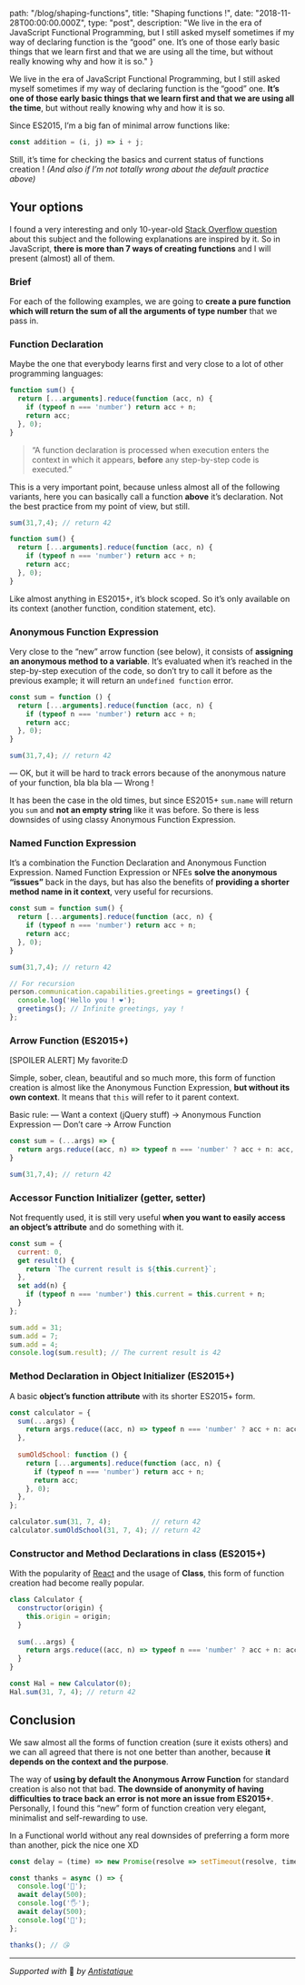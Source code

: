 
  path: "/blog/shaping-functions",
  title: "Shaping functions !",
  date: "2018-11-28T00:00:00.000Z",
  type: "post",
  description: "We live in the era of JavaScript Functional Programming, but I still asked myself sometimes if my way of declaring function is the “good” one.  It’s one of those early basic things that we learn first and that we are using all the time, but without really knowing why and how it is so."
}

We live in the era of JavaScript Functional Programming, but I still asked myself sometimes if my way of declaring function is the “good” one.  **It’s one of those early basic things that we learn first and that we are using all the time**, but without really knowing why and how it is so.

Since ES2015, I’m a big fan of minimal arrow functions like:
```js
const addition = (i, j) => i + j;
```

Still, it’s time for checking the basics and current status of functions creation ! *(And also if I’m not totally wrong about the default practice above)*

## Your options
I found a very interesting and only 10-year-old [Stack Overflow question](https://stackoverflow.com/questions/336859/var-functionname-function-vs-function-functionname)  about this subject and the following explanations are inspired by it. So in JavaScript, **there is more than 7 ways of creating functions** and I will present (almost) all of them.

### Brief
For each of the following examples, we are going to **create a pure function which will return the sum of all the arguments of type number** that we pass in.

### Function Declaration
Maybe the one that everybody learns first and very close to a lot of other programming languages:

```js
function sum() {
  return [...arguments].reduce(function (acc, n) {
    if (typeof n === 'number') return acc + n;
    return acc;
  }, 0);
}
```

> “A function declaration is processed when execution enters the context in which it appears, **before** any step-by-step code is executed.”

This is a very important point, because unless almost all of the following variants, here you can basically call a function **above** it’s declaration. Not the best practice from my point of view, but still.

```js
sum(31,7,4); // return 42

function sum() {
  return [...arguments].reduce(function (acc, n) {
    if (typeof n === 'number') return acc + n;
    return acc;
  }, 0);
}
``` 

Like almost anything in ES2015+, it’s block scoped. So it’s only available on its context (another function, condition statement, etc).

### Anonymous Function Expression
Very close to the “new” arrow function (see below), it consists of **assigning an anonymous method to a variable**. It’s evaluated when it’s reached in the step-by-step execution of the code, so don’t try to call it before as the previous example; it will return an `undefined function` error. 

```js
const sum = function () {
  return [...arguments].reduce(function (acc, n) {
    if (typeof n === 'number') return acc + n;
    return acc;
  }, 0);
}

sum(31,7,4); // return 42
``` 

— OK, but it will be hard to track errors because of the anonymous nature of your function, bla bla bla
— Wrong !

It has been the case in the old times, but since ES2015+ `sum.name` will return you `sum` and **not an empty string** like it was before. So there is less downsides of using classy Anonymous  Function Expression.

### Named Function Expression
It’s a combination the Function Declaration and Anonymous Function Expression. Named Function Expression or NFEs **solve the anonymous “issues”** back in the days, but has also the benefits of **providing a shorter method name in it context**, very useful for recursions.

```js
const sum = function sum() {
  return [...arguments].reduce(function (acc, n) {
    if (typeof n === 'number') return acc + n;
    return acc;
  }, 0);
}

sum(31,7,4); // return 42

// For recursion
person.communication.capabilities.greetings = greetings() {
  console.log('Hello you ! ❤️');
  greetings(); // Infinite greetings, yay !
};
``` 


### Arrow Function (ES2015+)
[SPOILER ALERT] My favorite:D

Simple, sober, clean, beautiful and so much more, this form of function creation is almost like the Anonymous Function Expression, **but without its own context**. It means that `this` will refer to it parent context.

Basic rule:
— Want a context (jQuery stuff) -> Anonymous Function Expression
— Don’t care -> Arrow Function

```js
const sum = (...args) => {
  return args.reduce((acc, n) => typeof n === 'number' ? acc + n: acc, 0);
}

sum(31,7,4); // return 42
```

### Accessor Function Initializer (getter, setter)
Not frequently used, it is still very useful **when you want to easily access an object’s attribute** and do something with it.

```js
const sum = {
  current: 0,
  get result() {
    return `The current result is ${this.current}`;
  },
  set add(n) {
    if (typeof n === 'number') this.current = this.current + n;
  }
};

sum.add = 31;
sum.add = 7;
sum.add = 4;
console.log(sum.result); // The current result is 42
```


### Method Declaration in Object Initializer (ES2015+)
A basic **object’s function attribute** with its shorter ES2015+ form.

```js
const calculator = {  
  sum(...args) {
    return args.reduce((acc, n) => typeof n === 'number' ? acc + n: acc, 0);
  },
  
  sumOldSchool: function () {
    return [...arguments].reduce(function (acc, n) {
      if (typeof n === 'number') return acc + n;
      return acc;
    }, 0);
  },  
};

calculator.sum(31, 7, 4);          // return 42
calculator.sumOldSchool(31, 7, 4); // return 42
```

### Constructor and Method Declarations in class (ES2015+)
With the popularity of [React](https://reactjs.org/) and the usage of **Class**, this form of function creation had become really popular.

```js
class Calculator {
  constructor(origin) {
    this.origin = origin;
  }
  
  sum(...args) {
    return args.reduce((acc, n) => typeof n === 'number' ? acc + n: acc, this.origin);
  }
}

const Hal = new Calculator(0);
Hal.sum(31, 7, 4); // return 42
```


## Conclusion
We saw almost all the forms of function creation (sure it exists others) and we can all agreed that there is not one better than another, because **it depends on the context and the purpose**.

The way of **using by default the Anonymous Arrow Function** for standard creation is also not that bad. **The downside of anonymity of having difficulties to trace back an error is not more an issue from ES2015+**. Personally, I found this “new” form of function creation very elegant, minimalist and self-rewarding to use.

In a Functional world without any real downsides of preferring a form more than another, pick the nice one XD

```js
const delay = (time) => new Promise(resolve => setTimeout(resolve, time));

const thanks = async () => {
  console.log('👊');  
  await delay(500);
  console.log('🖐️');
  await delay(500);
  console.log('🎤');
};

thanks(); // 😘
```

---

*Supported with* 💛 *by [Antistatique](https://antistatique.net)*

